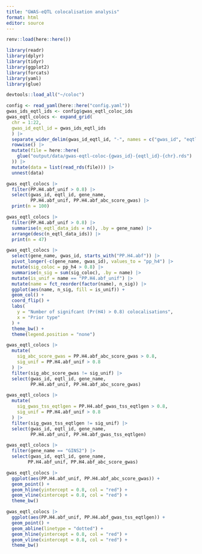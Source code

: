 ```yaml
---
title: "GWAS-eQTL colocalisation analysis"
format: html
editor: source
---
```


```r
renv::load(here::here())

library(readr)
library(dplyr)
library(tidyr)
library(ggplot2)
library(forcats)
library(yaml)
library(glue)

devtools::load_all("~/coloc")
```

```r
config <- read_yaml(here::here("config.yaml"))
gwas_ids_eqtl_ids <- config$gwas_eqtl_coloc_ids
gwas_eqtl_colocs <- expand_grid(
  chr = 1:22,
  gwas_id_eqtl_id = gwas_ids_eqtl_ids
  ) |>
  separate_wider_delim(gwas_id_eqtl_id, "-", names = c("gwas_id", "eqtl_id")) |>
  rowwise() |>
  mutate(file = here::here(
    glue("output/data/gwas-eqtl-coloc-{gwas_id}-{eqtl_id}-{chr}.rds")
  )) |>
  mutate(data = list(read_rds(file))) |>
  unnest(data)
```

```r
gwas_eqtl_colocs |>
  filter(PP.H4.abf_unif > 0.8) |>
  select(gwas_id, eqtl_id, gene_name, 
         PP.H4.abf_unif, PP.H4.abf_abc_score_gwas) |>
  print(n = 100)
```

```r
gwas_eqtl_colocs |>
  filter(PP.H4.abf_unif > 0.8) |>
  summarise(n_eqtl_data_ids = n(), .by = gene_name) |>
  arrange(desc(n_eqtl_data_ids)) |>
  print(n = 47)
```

```r
gwas_eqtl_colocs |>
  select(gene_name, gwas_id, starts_with("PP.H4.abf")) |>
  pivot_longer(-c(gene_name, gwas_id), values_to = "pp_h4") |>
  mutate(sig_coloc = pp_h4 > 0.8) |>
  summarise(n_sig = sum(sig_coloc), .by = name) |>
  mutate(is_unif = name == "PP.H4.abf_unif") |>
  mutate(name = fct_reorder(factor(name), n_sig)) |>
  ggplot(aes(name, n_sig, fill = is_unif)) + 
  geom_col() + 
  coord_flip() + 
  labs(
    y = "Number of signifcant (Pr(H4) > 0.8) colocalisations", 
    x = "Prior type"
  ) +
  theme_bw() + 
  theme(legend.position = "none")
```

```r
gwas_eqtl_colocs |>
  mutate(
    sig_abc_score_gwas = PP.H4.abf_abc_score_gwas > 0.8,
    sig_unif = PP.H4.abf_unif > 0.8
  ) |>
  filter(sig_abc_score_gwas != sig_unif) |>
  select(gwas_id, eqtl_id, gene_name,
         PP.H4.abf_unif, PP.H4.abf_abc_score_gwas)
```

```r
gwas_eqtl_colocs |>
  mutate(
    sig_gwas_tss_eqtlgen = PP.H4.abf_gwas_tss_eqtlgen > 0.8,
    sig_unif = PP.H4.abf_unif > 0.8
  ) |>
  filter(sig_gwas_tss_eqtlgen != sig_unif) |>
  select(gwas_id, eqtl_id, gene_name,
         PP.H4.abf_unif, PP.H4.abf_gwas_tss_eqtlgen)
```

```r
gwas_eqtl_colocs |>
  filter(gene_name == "GINS2") |>
  select(gwas_id, eqtl_id, gene_name, 
        PP.H4.abf_unif, PP.H4.abf_abc_score_gwas)
```

```r
gwas_eqtl_colocs |>
  ggplot(aes(PP.H4.abf_unif, PP.H4.abf_abc_score_gwas)) + 
  geom_point() + 
  geom_hline(yintercept = 0.8, col = "red") + 
  geom_vline(xintercept = 0.8, col = "red") + 
  theme_bw()
```

```r
gwas_eqtl_colocs |>
  ggplot(aes(PP.H4.abf_unif, PP.H4.abf_gwas_tss_eqtlgen)) + 
  geom_point() + 
  geom_abline(linetype = "dotted") + 
  geom_hline(yintercept = 0.8, col = "red") + 
  geom_vline(xintercept = 0.8, col = "red") + 
  theme_bw()
```
